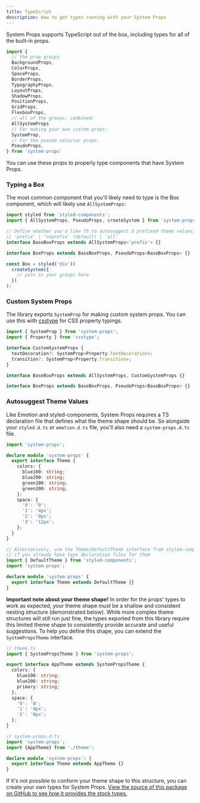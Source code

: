 ```yaml
---
title: TypeScript
description: How to get types running with your System Props
---
```


System Props supports TypeScript out of the box, including types for all of the built-in props.

```typescript
import {
  // the prop groups
  BackgroundProps,
  ColorProps,
  SpaceProps,
  BorderProps,
  TypographyProps,
  LayoutProps,
  ShadowProps,
  PositionProps,
  GridProps,
  FlexboxProps,
  // all of the groups, combined:
  AllSystemProps
  // For making your own custom props:
  SystemProp,
  // For the pseudo selector props
  PseudoProps,
} from 'system-props'
```

You can use these props to properly type components that have System Props.

### Typing a Box

The most common component that you'll likely need to type is the Box component, which will likely use `AllSystemProps`:

```typescript
import styled from 'styled-components';
import { AllSystemProps, PseudoProps, createSystem } from 'system-props';

// Define whether you'd like TS to autosuggest $ prefixed theme values, no prefix, or both
// 'prefix' | 'noprefix' (default) | 'all'
interface BaseBoxProps extends AllSystemProps<'prefix'> {}

interface BoxProps extends BaseBoxProps, PseudoProps<BaseBoxProps> {}

const Box = styled('div')(
  createSystem({
    // pass in your groups here
  })
);
```

### Custom System Props

The library exports `SystemProp` for making custom system props. You can use this with [csstype](https://github.com/frenic/csstype) for CSS property typings.

```typescript
import { SystemProp } from 'system-props';
import { Property } from 'csstype';

interface CustomSystemProps {
  textDecoration?: SystemProp<Property.TextDecoration>;
  transition?: SystemProp<Property.Transition>;
}

interface BaseBoxProps extends AllSystemProps, CustomSystemProps {}

interface BoxProps extends BaseBoxProps, PseudoProps<BaseBoxProps> {}
```

### Autosuggest Theme Values

Like Emotion and styled-components, System Props requires a TS declaration file that defines what the theme shape should be. So alongside your `styled.d.ts` or `emotion.d.ts` file, you'll also need a `system-props.d.ts` file.

```typescript
import 'system-props';

declare module 'system-props' {
  export interface Theme {
    colors: {
      blue100: string;
      blue200: string;
      green100: string;
      green200: string;
    };
    space: {
      '0': '0';
      '1': '4px';
      '2': '8px';
      '3': '12px';
    };
  }
}

// Alternatively, use the Theme/DefaultTheme interface from styled-components or Emotion,
// if you already have type declaration files for them
import { DefaultTheme } from 'styled-components';
import 'system-props';

declare module 'system-props' {
  export interface Theme extends DefaultTheme {}
}
```

**Important note about your theme shape!** In order for the props' types to work as expected, your theme shape _must_ be a shallow and consistent nesting structure (demonstrated below). While more complex theme structures will still run just fine, the types exported from this library require this limited theme shape to consistently provide accurate and useful suggestions. To help you define this shape, you can extend the `SystemPropsTheme` interface.

```typescript
// theme.ts
import { SystemPropsTheme } from 'system-props';

export interface AppTheme extends SystemPropsTheme {
  colors: {
    blue100: string;
    blue200: string;
    primary: string;
  };
  space: {
    '0': '0';
    '1': '4px';
    '2': '8px';
  };
}

// system-props.d.ts
import 'system-props';
import {AppTheme} from './theme';

declare module 'system-props': {
  export interface Theme extends AppTheme {}
}
```

If it's not possible to conform your theme shape to this structure, you can create your own types for System Props. [View the source of this package on GitHub to see how it provides the stock types.](https://github.com/system-props/system-props)
